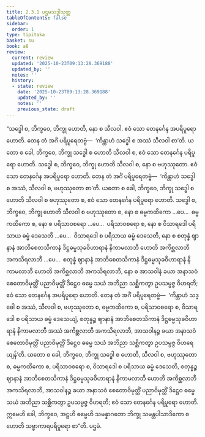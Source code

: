```yaml
---
title: 2.3.1 ပဌမသဒ္ဓါသုတ္တ
tableOfContents: false
sidebar:
  order: 1
type: tipitaka
basket: su
book: a8
review:
  current: review
  updated: '2025-10-23T09:13:28.369188'
  updated_by: ''
  notes: ''
  history:
  - state: review
    date: '2025-10-23T09:13:28.369188'
    updated_by: ''
    notes: ''
    previous_state: draft
---
```



<ReviewStatus review={frontmatter.review} showDetails={true} />

<HypothesisAnnotation frontmatter={frontmatter} />

<DynamicBreadcrumb />

<Division number="71" book="a8" e="ch" v="17" p="133">

<Paragraph number="713" book="a8">
“သဒ္ဓေါ စ, ဘိက္ခဝေ, ဘိက္ခု ဟောတိ, နော စ သီလဝါ. ဧဝံ သော တေနင်္ဂေန အပရိပူရော ဟောတိ. တေန တံ အင်္ဂံ ပရိပူရေတဗ္ဗံ—  ‘ကိန္တာဟံ သဒ္ဓေါ စ အဿံ သီလဝါ စာ’တိ. ယတော စ ခေါ, ဘိက္ခဝေ, ဘိက္ခု သဒ္ဓေါ စ ဟောတိ သီလဝါ စ, ဧဝံ သော တေနင်္ဂေန ပရိပူရော ဟောတိ.
</Paragraph>

<Paragraph number="714" book="a8">
သဒ္ဓေါ စ, ဘိက္ခဝေ, ဘိက္ခု ဟောတိ သီလဝါ စ, နော စ ဗဟုဿုတော. ဧဝံ သော တေနင်္ဂေန အပရိပူရော ဟောတိ. တေန တံ အင်္ဂံ ပရိပူရေတဗ္ဗံ—  ‘ကိန္တာဟံ သဒ္ဓေါ စ အဿံ, သီလဝါ စ, ဗဟုဿုတော စာ’တိ. ယတော စ ခေါ, ဘိက္ခဝေ, ဘိက္ခု သဒ္ဓေါ စ ဟောတိ သီလဝါ စ ဗဟုဿုတော စ, ဧဝံ သော တေနင်္ဂေန ပရိပူရော ဟောတိ.
</Paragraph>

<Paragraph number="715" book="a8">
သဒ္ဓေါ စ, ဘိက္ခဝေ, ဘိက္ခု ဟောတိ သီလဝါ စ ဗဟုဿုတော စ, နော စ ဓမ္မကထိကော …ပေ…  ဓမ္မကထိကော စ, နော စ ပရိသာဝစရော …ပေ…  ပရိသာဝစရော စ, နော စ ဝိသာရဒေါ ပရိသာယ ဓမ္မံ ဒေသေတိ …ပေ…  ဝိသာရဒေါ စ ပရိသာယ ဓမ္မံ ဒေသေတိ, နော စ စတုန္နံ ဈာနာနံ အာဘိစေတသိကာနံ ဒိဋ္ဌဓမ္မသုခဝိဟာရာနံ နိကာမလာဘီ ဟောတိ အကိစ္ဆလာဘီ အကသိရလာဘီ …ပေ…  စတုန္နံ ဈာနာနံ အာဘိစေတသိကာနံ ဒိဋ္ဌဓမ္မသုခဝိဟာရာနံ နိကာမလာဘီ ဟောတိ အကိစ္ဆလာဘီ အကသိရလာဘီ, နော စ အာသဝါနံ ခယာ အနာသဝံ စေတောဝိမုတ္တိံ ပညာဝိမုတ္တိံ ဒိဋ္ဌေဝ ဓမ္မေ သယံ အဘိညာ သစ္ဆိကတွာ ဥပသမ္ပဇ္ဇ ဝိဟရတိ; ဧဝံ သော တေနင်္ဂေန အပရိပူရော ဟောတိ. တေန တံ အင်္ဂံ ပရိပူရေတဗ္ဗံ—  ‘ကိန္တာဟံ သဒ္ဓေါ စ အဿံ, သီလဝါ စ, ဗဟုဿုတော စ, ဓမ္မကထိကော စ, ပရိသာဝစရော စ, ဝိသာရဒေါ စ ပရိသာယ ဓမ္မံ ဒေသေယျံ, စတုန္နဉ္စ ဈာနာနံ အာဘိစေတသိကာနံ ဒိဋ္ဌဓမ္မသုခဝိဟာရာနံ နိကာမလာဘီ အဿံ အကိစ္ဆလာဘီ အကသိရလာဘီ, အာသဝါနဉ္စ ခယာ အနာသဝံ စေတောဝိမုတ္တိံ ပညာဝိမုတ္တိံ ဒိဋ္ဌေဝ ဓမ္မေ သယံ အဘိညာ သစ္ဆိကတွာ ဥပသမ္ပဇ္ဇ ဝိဟရေယျန်’တိ.
</Paragraph>

<Paragraph number="716" book="a8">
ယတော စ ခေါ, ဘိက္ခဝေ, ဘိက္ခု သဒ္ဓေါ စ ဟောတိ, သီလဝါ စ, ဗဟုဿုတော စ, ဓမ္မကထိကော စ, ပရိသာဝစရော စ, ဝိသာရဒေါ စ ပရိသာယ ဓမ္မံ ဒေသေတိ, စတုန္နဉ္စ ဈာနာနံ အာဘိစေတသိကာနံ ဒိဋ္ဌဓမ္မသုခဝိဟာရာနံ နိကာမလာဘီ ဟောတိ အကိစ္ဆလာဘီ အကသိရလာဘီ, အာသဝါနဉ္စ ခယာ အနာသဝံ စေတောဝိမုတ္တိံ ပညာဝိမုတ္တိံ ဒိဋ္ဌေဝ ဓမ္မေ သယံ အဘိညာ သစ္ဆိကတွာ ဥပသမ္ပဇ္ဇ ဝိဟရတိ; ဧဝံ သော တေနင်္ဂေန ပရိပူရော ဟောတိ. ဣမေဟိ ခေါ, ဘိက္ခဝေ, အဋ္ဌဟိ ဓမ္မေဟိ သမန္နာဂတော ဘိက္ခု သမန္တပါသာဒိကော စ ဟောတိ သဗ္ဗာကာရပရိပူရော စာ”တိ.

</Paragraph>
</Division>

<Paragraph number="717" type="center" book="a8">
ပဌမံ.
</Paragraph>